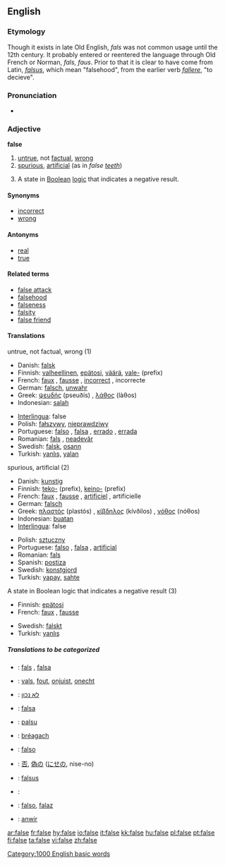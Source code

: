 ==English==

===Etymology===
Though it exists in late Old English, ''fals'' was not common usage until the 12th century.  It probably entered or reentered the language through Old French or Norman, ''fals, faus''. Prior to that it is clear to have come from Latin, ''[[falsus]]'', which mean "falsehood", from the earlier verb ''[[fallere]]'', "to decieve".

===Pronunciation===
*{{audio|en-us-false.ogg|Audio (US)}}

===Adjective===
'''false'''

# [[untrue]], not [[factual]], [[wrong]]
# [[spurious]], [[artificial]] (as in ''false [[tooth|teeth]]'')
# {{logic}} A state in [[Boolean]] [[logic]] that indicates a negative result.

====Synonyms====
*[[incorrect]]
*[[wrong]]

====Antonyms====
*[[real]]
*[[true]]

====Related terms====
*[[false attack]]
*[[falsehood]]
*[[falseness]]
*[[falsity]]
*[[false friend]]

====Translations====
;untrue, not factual, wrong (1)
{{top}}
*Danish: [[falsk]]
*Finnish: [[valheellinen]], [[epätosi]], [[väärä]], [[vale-]] (prefix)
*French: [[faux]] {{m}}, [[fausse]] {{f}}, [[incorrect]] {{m}}, incorrecte {{f}}
*German: [[falsch]], [[unwahr]]
*Greek: [[ψευδής]] (pseuðís) {{m}}, [[λάθος]] (làθos) {{n}}
*Indonesian: [[salah]]
{{mid}}
*[[Interlingua]]: false
*Polish: [[fałszywy]], [[nieprawdziwy]]
*Portuguese: [[falso]] {{m}}, [[falsa]] {{f}}, [[errado]] {{m}}, [[errada]] {{f}}
*Romanian: [[fals]] {{n}}, [[neadevăr]] {{n}}
*Swedish: [[falsk]], [[osann]]
*Turkish: [[yanlış]], [[yalan]]
{{bottom}}

;spurious, artificial (2)
{{top}}
*Danish: [[kunstig]]
*Finnish: [[teko-]] (prefix), [[keino-]] (prefix)
*French: [[faux]] {{m}}, [[fausse]] {{f}}, [[artificiel]] {{m}}, artificielle {{f}}
*German: [[falsch]]
*Greek: [[πλαστός]] (plastós) {{m}}, [[κίβδηλος]] (kívðilos) {{m}}, [[νόθος]] (nóθos) {{m}}
*Indonesian: [[buat|buatan]]
*[[Interlingua]]: false
{{mid}}
*Polish: [[sztuczny]]
*Portuguese: [[falso]] {{m}}, [[falsa]] {{f}}, [[artificial]]
*Romanian: [[fals]] {{n}}
*Spanish: [[postiza]]
*Swedish: [[konstgjord]]
*Turkish: [[yapay]], [[sahte]]
{{bottom}}

;A state in Boolean logic that indicates a negative result (3)
{{top}}
*Finnish: [[epätosi]]
*French: [[faux]] {{m}}, [[fausse]] {{f}}
{{mid}}
*Swedish: [[falskt]]
*Turkish: [[yanlış]]
{{bottom}}

=====Translations to be categorized=====
{{checktrans}}
{{top}}
*{{ttbc|Catalan}}: [[fals]] {{m}}, [[falsa]] {{f}}
*{{ttbc|Dutch}}: [[vals]], [[fout]], [[onjuist]], [[onecht]]
*{{ttbc|Hebrew}}: [[לא נכון]]
*{{ttbc|Ido}}: [[falsa]]
*{{ttbc|Indonesian}}: [[palsu]]
*{{ttbc|Irish}}: [[bréagach]]
*{{ttbc|Italian}}: [[falso]]
{{mid}}
*{{ttbc|Japanese}}: [[否]], [[偽]]の ([[にせ]]の, nise-no)
*{{ttbc|Latin}}: [[falsus]]
*{{ttbc|Romanian}}: 
*{{ttbc|Spanish}}: [[falso]], [[falaz]]
*{{ttbc|Welsh}}: [[anwir]]
{{bottom}}

[[Category:1000 English basic words]]

[[ar:false]]
[[fr:false]]
[[hy:false]]
[[io:false]]
[[it:false]]
[[kk:false]]
[[hu:false]]
[[pl:false]]
[[pt:false]]
[[fi:false]]
[[ta:false]]
[[vi:false]]
[[zh:false]]